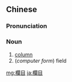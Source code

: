 {{also|栏目}}
==Chinese==
{{zh-forms|s=栏目}}

===Pronunciation===
{{zh-pron
|m=lánmù
|c=laan4 muk6
|cat=n
}}

===Noun===
{{zh-noun}}

# [[column]]
# (''computer form'') field

[[mg:欄目]]
[[ja:欄目]]